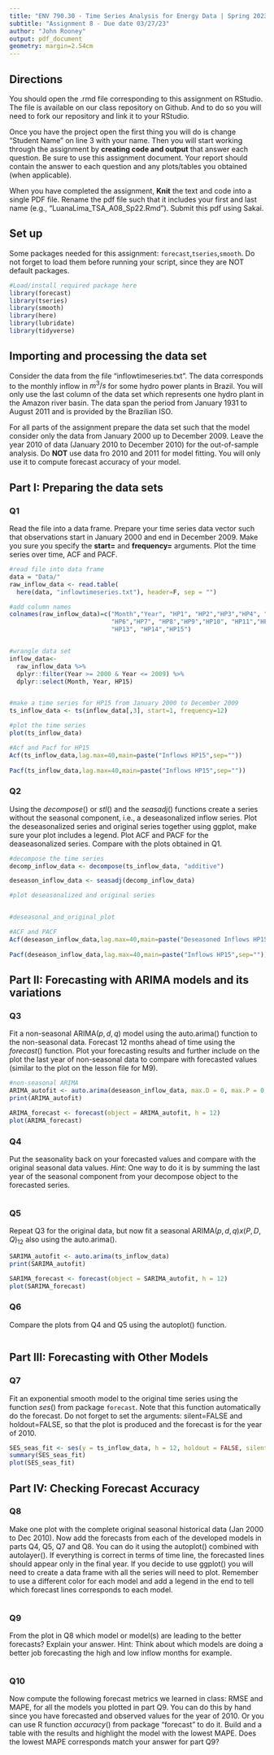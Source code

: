 ```yaml
---
title: "ENV 790.30 - Time Series Analysis for Energy Data | Spring 2023"
subtitle: "Assignment 8 - Due date 03/27/23"
author: "John Rooney"
output: pdf_document
geometry: margin=2.54cm
---
```


## Directions

You should open the .rmd file corresponding to this assignment on RStudio. The file is available on our class repository on Github. And to do so you will need to fork our repository and link it to your RStudio.

Once you have the project open the first thing you will do is change "Student Name" on line 3 with your name. Then you will start working through the assignment by **creating code and output** that answer each question. Be sure to use this assignment document. Your report should contain the answer to each question and any plots/tables you obtained (when applicable).

When you have completed the assignment, **Knit** the text and code into a single PDF file. Rename the pdf file such that it includes your first and last name (e.g., "LuanaLima_TSA_A08_Sp22.Rmd"). Submit this pdf using Sakai.

## Set up

Some packages needed for this assignment: `forecast`,`tseries`,`smooth`. Do not forget to load them before running your script, since they are NOT default packages.

```r
#Load/install required package here
library(forecast)
library(tseries)
library(smooth)
library(here)
library(lubridate)
library(tidyverse)
```

## Importing and processing the data set

Consider the data from the file "inflowtimeseries.txt". The data corresponds to the monthly inflow in $m^{3}/s$ for some hydro power plants in Brazil. You will only use the last column of the data set which represents one hydro plant in the Amazon river basin. The data span the period from January 1931 to August 2011 and is provided by the Brazilian ISO.

For all parts of the assignment prepare the data set such that the model consider only the data from January 2000 up to December 2009. Leave the year 2010 of data (January 2010 to December 2010) for the out-of-sample analysis. Do **NOT** use data fro 2010 and 2011 for model fitting. You will only use it to compute forecast accuracy of your model.

## Part I: Preparing the data sets

### Q1

Read the file into a data frame. Prepare your time series data vector such that observations start in January 2000 and end in December 2009. Make you sure you specify the **start=** and **frequency=** arguments. Plot the time series over time, ACF and PACF.

```r
#read file into data frame
data = "Data/"
raw_inflow_data <- read.table(
  here(data, "inflowtimeseries.txt"), header=F, sep = "") 

#add column names
colnames(raw_inflow_data)=c("Month","Year", "HP1", "HP2","HP3","HP4", "HP5",
                            "HP6","HP7", "HP8","HP9","HP10", "HP11","HP12", 
                            "HP13", "HP14","HP15")


#wrangle data set
inflow_data<-
  raw_inflow_data %>%
  dplyr::filter(Year >= 2000 & Year <= 2009) %>%
  dplyr::select(Month, Year, HP15)


#make a time series for HP15 from January 2000 to December 2009
ts_inflow_data <- ts(inflow_data[,3], start=1, frequency=12) 

#plot the time series
plot(ts_inflow_data)

#Acf and Pacf for HP15
Acf(ts_inflow_data,lag.max=40,main=paste("Inflows HP15",sep="")) 
  
Pacf(ts_inflow_data,lag.max=40,main=paste("Inflows HP15",sep=""))


```

### Q2

Using the $decompose()$ or $stl()$ and the $seasadj()$ functions create a series without the seasonal component, i.e., a deseasonalized inflow series. Plot the deseasonalized series and original series together using ggplot, make sure your plot includes a legend. Plot ACF and PACF for the deaseasonalized series. Compare with the plots obtained in Q1.

```r
#decompose the time series
decomp_inflow_data <- decompose(ts_inflow_data, "additive")

deseason_inflow_data <- seasadj(decomp_inflow_data)

#plot deseasonalized and original series


#deseasonal_and_original_plot

#ACF and PACF
Acf(deseason_inflow_data,lag.max=40,main=paste("Deseasoned Inflows HP15",sep="")) 
  
Pacf(deseason_inflow_data,lag.max=40,main=paste("Inflows HP15",sep=""))
```

## Part II: Forecasting with ARIMA models and its variations

### Q3

Fit a non-seasonal ARIMA$(p,d,q)$ model using the auto.arima() function to the non-seasonal data. Forecast 12 months ahead of time using the $forecast()$ function. Plot your forecasting results and further include on the plot the last year of non-seasonal data to compare with forecasted values (similar to the plot on the lesson file for M9).

```r
#non-seasonal ARIMA
ARIMA_autofit <- auto.arima(deseason_inflow_data, max.D = 0, max.P = 0, max.Q = 0)
print(ARIMA_autofit)

ARIMA_forecast <- forecast(object = ARIMA_autofit, h = 12)
plot(ARIMA_forecast)
```

### Q4

Put the seasonality back on your forecasted values and compare with the original seasonal data values. $Hint:$ One way to do it is by summing the last year of the seasonal component from your decompose object to the forecasted series. 


```r

```

### Q5

Repeat Q3 for the original data, but now fit a seasonal ARIMA$(p,d,q)x(P,D,Q)_ {12}$ also using the auto.arima().

```r
SARIMA_autofit <- auto.arima(ts_inflow_data)
print(SARIMA_autofit)

SARIMA_forecast <- forecast(object = SARIMA_autofit, h = 12)
plot(SARIMA_forecast)
```

### Q6

Compare the plots from Q4 and Q5 using the autoplot() function.
```r

```

## Part III: Forecasting with Other Models

### Q7

Fit an exponential smooth model to the original time series using the function $ses()$  from package `forecast`. Note that this function automatically do the forecast. Do not forget to set the arguments: silent=FALSE and holdout=FALSE, so that the plot is produced and the forecast is for the year of 2010.

```r
SES_seas_fit <- ses(y = ts_inflow_data, h = 12, holdout = FALSE, silent = FALSE)
summary(SES_seas_fit)
plot(SES_seas_fit)
```


## Part IV: Checking Forecast Accuracy

### Q8

Make one plot with the complete original seasonal historical data (Jan 2000 to Dec 2010). Now add the forecasts from each of the developed models in parts Q4, Q5, Q7 and Q8. You can do it using the autoplot() combined with autolayer(). If everything is correct in terms of time line, the forecasted lines should appear only in the final year. If you decide to use ggplot() you will need to create a data frame with all the series will need to plot. Remember to use a different color for each model and add a legend in the end to tell which forecast lines corresponds to each model.


```r

```

### Q9

From the plot in Q8 which model or model(s) are leading to the better forecasts? Explain your answer. Hint: Think about which models are doing a better job forecasting the high and low inflow months for example.


```r

```

### Q10

Now compute the following forecast metrics we learned in class: RMSE and MAPE,  for all the models you plotted in part Q9. You can do this by hand since you have forecasted and observed values for the year of 2010. Or you can use R function $accuracy()$ from package "forecast" to do it. Build and a table with the results and highlight the model with the lowest MAPE. Does the lowest MAPE corresponds match your answer for part Q9?

```r

```

